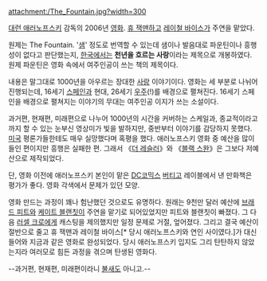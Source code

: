 attachment:/The_Fountain.jpg?width=300

[[대런 애러노프스키]] 감독의 2006년 [[영화]]. [[휴 잭맨]]하고 [[레이철 바이스]]가 주연을 맡았다.

원제는 The Fountain. '[[샘]]' 정도로 번역할 수 있는데 샘이나 발음대로 파운틴이나 흥행성이 없다고 판단했는지, [[한국]]에서는 '''천년을 흐르는 사랑'''이라는 제목으로 개봉하였다. 원제 파운틴은 영화 속에서 여주인공이 쓰는 책의 제목이다.

내용은 말그대로 1000년을 아우르는 장대한 [[사랑]] 이야기이다. 영화는 세 부분로 나뉘어 진행되는데, 16세기 [[스페인]]과 현대, 26세기 [[우주]](!)를 배경으로 펼쳐진다. 16세기 스페인을 배경으로 펼쳐지는 이야기의 무대는 여주인공 이지가 쓰는 소설이다.

과거편, 현재편, 미래편으로 나누어 1000년의 시간을 커버하는 스케일과, 종교적이라고 까지 할 수 있는 눈부신 영상미가 빛을 발하지만, 중반부터 이야기를 감당하지 못했다. [[미국]] 평론가들한테도 매우 실망했다며 혹평을 했다. 애러노프스키 영화 중 예산을 많이 들인 편이지만 흥행은 실패한 편. 그래서 《[[더 레슬러]]》와 《[[블랙 스완(영화)|블랙 스완]]》은 그보다 저예산으로 제작되었다.

단, 영화 이전에 애러노프스키 본인이 맡은 [[DC코믹스]] [[버티고]] 레이블에서 낸 만화책은 평가가 좋다. 영화 각색에서 문제가 있던 모양.

영화 만드는 과정이 꽤나 험난했던 것으로도 유명하다. 원래는 9천만 달러 예산에 [[브래드 피트]]와 [[케이트 블랜칫]]이 주연을 맡기로 되어있었지만 피트와 블랜칫이 빠졌다. 그 다음 [[러셀 크로]]에게 캐스팅을 제의했지만 일정 문제로 거절, 엎어졌다. 그리고 결국 예산이 절반으로 줄고 휴 잭맨과 레이철 바이스[* 당시 애러노프스키와 연인 사이였다.]가 대신 들어와 지금과 같은 영화로 완성되었다. 당시 애러노프스키 입지도 그리 탄탄하지 않았는지라 여러모로 힘든 과정을 겪으며 탄생된 영화다.

--과거편, 현재편, 미래편이라니 [[불새]]도 아니고.--
